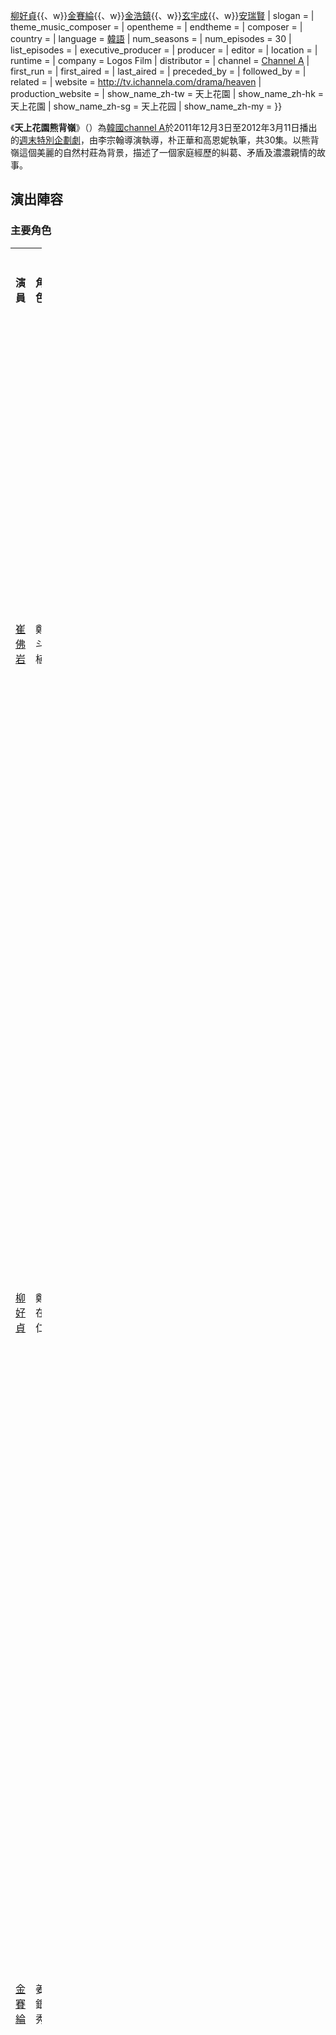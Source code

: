 {{unreferenced|time=2014-02-27T08:22:46+00:00}}
{{Infobox Television
| show_name            = 天上花園熊背嶺
| original_name        = {{lang|ko|천상의 화원 곰배령}}
| image                =  [[File:Heaven_Garden.jpg|250px]]
| caption              = 
| show_name_2          = 
| genre                = 
| format               = 
| creator              = 
| developer            = 
| writer               = 高恩妮、朴正華
| director             = 李宗翰
| creative_director    = 
| presenter            = 
| starring             = {{Nowrap begin}}[[崔佛岩|崔佛岩]]{{、w}}[[柳好貞|柳好貞]]{{、w}}[[金賽綸|金賽綸]]{{、w}}[[金浩鎮|金浩鎮]]{{、w}}[[玄宇成|玄宇成]]{{、w}}[[安瑞賢|安瑞賢]]{{Nowrap end}}
| slogan               = 
| theme_music_composer = 
| opentheme            = 
| endtheme             = 
| composer             = 
| country              = {{ROK}}
| language             = [[韓語|韓語]]
| num_seasons          = <!-- or num_series -->
| num_episodes         = 30
| list_episodes        = 
| executive_producer   = 
| producer             = 
| editor               = 
| location             = 
| runtime              = 
| company              = Logos Film
| distributor          = 
| channel              = [[Channel_A|Channel A]]
| first_run            = {{ROK}}
| first_aired          = {{Start date|2011|12|3}}
| last_aired           = {{End date|2012|3|11}}
| preceded_by          =  
| followed_by          = 
| related              = 
| website              = http://tv.ichannela.com/drama/heaven
| production_website   = 
| show_name_zh-tw      = 天上花園
| show_name_zh-hk      = 天上花園
| show_name_zh-sg      = 天上花园
| show_name_zh-my      = 
}}

《'''天上花園熊背嶺'''》（{{朝|諺=천상의 화원 곰배령|漢=天上의 花園 곰背嶺}}）為[[韓國|韓國]][[channel_A|channel A]]於2011年12月3日至2012年3月11日播出的[[Channel_A周末特別企劃劇|週末特別企劃劇]]，由李宗翰導演執導，朴正華和高恩妮執筆，共30集。以熊背嶺這個美麗的自然村莊為背景，描述了一個家庭經歷的糾葛、矛盾及濃濃親情的故事。

== 演出陣容 ==
=== 主要角色 ===
{| class="wikitable" width="100%"
|- style="background:#228B22; color:White" align=center
| width="10%"|'''演員''' 
| width="10%"|'''角色'''  
| width="10%"|'''粵語配音'''  
|'''介紹''' 
|-
|<center>[[崔佛岩|崔佛岩]] ||<center>鄭斗植 ||<center>[[盧傑|盧傑]]|| 在仁的父親，長年在熊背嶺居住，頗得村民的敬重，對於從首爾歸來投靠的女兒和孫女有著難以道盡的情緒。表面上對家人漠不關心，實際上是個相當重情義和原則的長者。
|-
|<center>[[柳好貞|柳好貞]] ||<center>鄭在仁 ||<center>[[鄧潔麗|鄧潔麗]]|| 儘管丈夫事業失敗，又和自己分居甚至提出離婚要求，仍然扛下養育兩個女兒的責任，且對養女銀秀的愛完全不亞於生女泫秀。離開首爾後在熊背嶺展開新的生活，並與分隔十年的父親重新尋找相處之道。
|-
|<center>[[金賽綸|金賽綸]] ||<center>姜銀秀  ||<center>||在仁的養女，小學六年級生，聰明懂事，也很照顧自己的異腹妹妹泫秀，僅管明白媽媽在仁的愛，但對於拋下自己的親生父母仍有些不諒解而常感傷落淚，和有類似際遇的承宇非常要好。
|-
|<center>[[安瑞賢|安瑞賢]] ||<center>姜泫秀  ||<center>||在仁的生女，小學三年級生，有著天真無邪的想法和好勝心，死黏著大人的個性總是讓爺爺無法招架而必須順她的意，暗戀著姊姊的朋友承宇。
|-
|<center>[[金浩鎮|金浩鎮]] ||<center>姜泰攝  ||<center>|| 在仁的丈夫，銀秀與泫秀的生父，大笑聲和五顏六色的條紋襪子是其註冊商標，個性有些輕浮，事業失敗的他為了能好好盡到父親的責任，不斷追逐著金錢試圖重新振作。
|-
|<center>[[玄宇成|玄宇成]] ||<center>申佑鈞  ||<center>|| 原本是刑警，但是和擔任高階幹部的舅舅有過衝突，一年前辭職後在熊背嶺經營咖啡店，代替入獄的兄弟成為承宇的養父，當在仁一家有困難時往往是第一個伸出援手幫忙的人。
|-
|<center>[[史江|史江]] ||<center>陳珠紅  ||<center>|| 銀秀的生母，是個知名的影劇明星，二十歲時和泰攝有一段短暫的婚姻並生下銀秀，但不久後為了當演員的夢想，隨即離開了銀秀與家庭。
|-
|}

=== 佑鈞周邊人物 ===
{| class="wikitable" width="100%"
|- style="background:#228B22; color:White" align=center
| width="10%"|'''演員''' 
| width="10%"|'''角色'''  
| width="10%"|'''粵語配音'''  
|'''介紹''' 
|-
|<center>[[姜澯熙|姜澯熙]] ||<center>申承宇  ||<center>[[吳小藝|吳小藝]]||  佑鈞的養子，母親過世且對於親父的狀況比銀秀對親母更敏感，和銀秀同齡而成為好友，擅長各種樂器待人也親切，是每個女孩的愛慕對象，不過本人對此並沒有很深的察覺。
|-
|}

=== Gambe嶺人物 ===
{| class="wikitable" width="100%"
|- style="background:#228B22; color:White" align=center
| width="10%"|'''演員''' 
| width="10%"|'''角色''' 
| width="10%"|'''粵語配音'''
|'''介紹''' 
|-
|<center>[[李珠實|李珠實]] ||<center>蘇八福  ||<center>||  丈夫在結婚當日被軍隊徵召，在原址苦等了六十年的老奶奶，儘管村裏人閒話不斷，斗植仍舊非常關心她。
|-
|<center>[[申基俊|申基俊]] ||<center>孔丙道  ||<center>||  無父無母且有口吃的小五學生，被八福奶奶收留扶養長大，儘管莫妮卡對他毫不在乎，他還是非常喜歡莫妮卡。
|-
|<center>[[全媛珠|全媛珠]] ||<center>崔愛玉  ||<center>[[譚淑英|譚淑英]]||  南吉母親，獨力扶養三個兒子長大的大嗓門歐巴桑寡婦，對斗植有好感。
|-
|<center>[[安政勳|安政勳]] ||<center>李南吉  ||<center>||  村里的大叔，為人憨厚且非常孝順母親，總是被媽媽催促盡快成家。
|-
|<center>[[嚴賢璟|嚴賢璟]] ||<center>金明玉  ||<center>||  說著一口方言，因感情不順想自殺的女子，被在仁所救之後，在鎮上餐廳打工，和南吉結識開始交往。
|-
|}

=== 哲柱家 ===
{| class="wikitable" width="100%"
|- style="background:#228B22; color:White" align=center
| width="10%"|'''演員''' 
| width="10%"|'''角色'''  
| width="10%"|'''粵語配音'''
|'''介紹''' 
|-
|<center>[[金敏國|金敏國]] ||<center>吳哲柱  ||<center>[[黃志成|黃志成]]|| 熊背嶺的六口大家庭之主，個性好強，為了土地所有權和斗植不合。
|-
|<center>[[鄭慶順|鄭慶順]] ||<center>具本淑  ||<center>|| 哲柱妻子身兼婦女會長，在仁剛搬來時對她非常反感，為了照顧三個孩子和侍奉教養方針差異頗大的婆婆，對無法親自照顧在療養院的媽媽趕到無奈。 
|-
|<center>[[李芝恩|李芝恩]] ||<center>吳莫妮卡  ||<center>|| 哲柱的大女兒，名字被剛認識的泫秀調侃為harmonica(口琴)，是個驕縱的千金小姐，說話頗為尖酸刻薄，常欺負兩個雙胞胎弟弟，也喜歡同齡的承宇。
|-
|<center>[[宋禮丹|宋禮丹]]<br/>[[宋禮俊|宋禮俊]] ||<center>吳俊<br/>吳勳  ||<center>|| 哲柱與本淑的雙胞胎兒子。
|-
|}

== 劇情大綱 ==
{| class="wikitable" width="100%"
|- style="background:#228B22; color:White" align=center
| width="10%"|'''集數''' 
|'''介紹''' 
| width="10%"|'''AGB全國收視'''
|-
|<center>1 || 在仁帶著兩個女兒回到鄉下請父親代為照顧，自己則忙著回到首爾賣掉婚戒張羅丈夫泰攝的保釋金，但是分別十年的爺爺對母女三人的態度似乎並不好。和媽媽分開的銀秀泫秀兩姊妹要面對爺爺的壓力、同時還要忍受父母都不在身邊的孤寂。這時丙道出現帶她們到山上的花嶺---全村唯一可以接收手機訊號之處---但是泫秀還是連絡不到媽媽，因為在仁看到丈夫被別的女人保釋，吵了一架而情緒低落。另一方面銀秀在採集五味子時，終於受不了爺爺連番無理的責罵，認為自己並非親孫女才遭遇如此對待，在憤怒之際忽略了媽媽親生的妹妹，致使泫秀在大雨中跌落山坡。雖然盡力求援，但是泫秀還是失去了蹤影，難過的銀秀不知如何面對從首爾趕回的母親。縱使村裏的咖啡店老板佑鈞和兒子承宇救了泫秀，照料後平安送回家，仍無法撫慰銀秀迷失的心。就算當天夜裡在仁攔住銀秀，傷心地哭著訴說沒生下她是件多麼遺憾的事，還是無法阻止銀秀離家出走。然而在首爾的銀秀完全連絡不上尋找親生父母，無處可去之下，最後還是回到了山溝裡的熊背嶺。
|<center>0.785%
|-
|<center>2 || 「勾引已婚男人的狐狸精加上撿回來的女兒」，這樣的傳言已經在村裏散布開來，連番遭受冷嘲熱諷的在仁一家和哲柱家的紛爭不斷：首先是銀秀和莫妮卡在鎮上的餐館大打出手、其次是爺爺為了被哲柱羞辱的女兒與孫女，打了哲柱一拳、最後連在仁也按奈不住而和哲柱太太起了肢體衝突。盛怒之下哲柱把爺爺的五味子地用圍欄鎖上不讓其進入，自責無法守住土地的爺爺臥病在床。為了求情，在仁與銀秀去哲柱家前跪了一晚，最後哲柱為了競選村長的人望，還是將圍欄打開。隨後的五味子品質鑑定中，爺爺大勝哲柱，終於出了一口怨氣。在母女三人出發回首爾之前，銀秀覺得不管自己再如何努力，仍當不了爺爺的孫女，此時爺爺用接枝栽種的樹木告訴銀秀，就算根源不同、不是親生，只要依附在可靠的媽媽身邊，還是能得到好的呵護和成長。最後上了公車的在仁，在帶回的五味子特產包包中，發現了爸爸給自己的一筆應急錢。
|<center>0.655%
|-
|<center>3 || 回到首爾的銀秀泫秀，對於鄉村生活難以忘懷，現在她們和媽媽三人勉強安頓在阿姨的服飾店裡。應屆畢業生銀秀被學校要求捐贈冷氣而心情不好，恰好聽到媽媽與阿姨在談論生母陳珠紅，於是跑去劇院的簽名會。但是說出自己和父親的名字後，卻被珠紅當作不認識，讓銀秀非常難過。之後在仁被珠紅約出見面，接受了一筆錢，又撞見泰攝和上次的女人在一起的畫面，同時斗植也打電話來，讓她又想起小時畢業典禮和婚禮，爸爸都沒出席，總是被拋下的不愉快回憶，心力交瘁的在仁忍不住哭著向爸爸抱怨。隨後斗植為了幫自己下跪的女兒親自來首爾，解釋了畢業典禮當天是因為大雪而無法到達，也讓父女多年的誤會真正開始冰釋。這個契機讓在仁下定決心，在銀秀把錢退還給珠紅後，正式搬到熊背嶺定居。銀秀泫秀的加入使當地國小學生增至七個，她們知道了承宇沒有母親，交情進展快速而讓莫妮卡感到壓力；而在仁救起了一位試圖投河自殺的女子明玉，悉心照料之後，對方卻在離開時偷拿了她的錢...
|<center>0.706%
|-
|<center>4 || 爸爸過久的缺席，終究對一家人產生了影響：泫秀因為美術課忘了爸爸的臉無法畫圖而難過、要負擔生計的在仁做起不擅長的粗活，不小心被蜜蜂螫咬。所幸銀秀發現得早，在南吉和佑鈞的幫忙下好不容易送到醫院，還是無法連絡上爸爸的銀秀，只能藉由痛哭和在學校的脫序表現來紓解不安的情緒，並在入睡時憤怒地向媽媽說再也不想看到爸爸。於是在仁拜託泰攝約定時間在首爾見孩子們一面，硬是被拖過去的銀秀哭著對爸爸發洩了心情，其實兩個女兒到底都是不想和父親分開的！然而泰攝卻送上了離婚協議書，無法接受的的在仁回到熊背嶺後立刻把它燒了，所幸在承宇的安慰下銀秀的心情總算是好了些。最後，在鎮上餐廳打工的明玉，再次上門拜訪感謝在仁沒有追究她偷了錢，約定日後一定會還清。
|<center>0.792%
|-
|<center>5 || 佑鈞帶著孩子們一起出去玩，泫秀被不斷討好承宇的莫妮卡搞得醋勁大發，回家吵著要吃好吃的肉。於是爺爺把家裡養的兩隻雞做成兩鍋雞湯，其中一鍋給了八福奶奶家，縱使泫秀無法接受她的寵物就這樣被吃下肚子，但是半夜仍敵不過飢餓感，邊道歉邊把剩下的雞肉吃掉了。之後泫秀做了漂亮的愛心風箏準備送給承宇，也只得到冷淡的回應，最後風箏又被丙道弄斷，讓她心情越來越差。幸好銀秀拜託承宇對妹妹做了一些溫馨小動作，才使泫秀恢復正常。另一方面，在仁努力想打進村內婦女的生活圈但總是不得要領，還好明玉在拜訪的同時也順便教在仁做大醬曲和各類食品。本來就和明玉有一面之緣的南吉，也趁此機會開始追求對方，在契而不捨的攻勢下，明玉終於答應了交往！
|<center>0.955%
|-
|<center>6 || 南吉和明玉已經論及婚嫁，婚禮主辦兼介紹人在仁很快就敲定了主持人佑鈞、南吉也親自邀請斗植出任證婚人、媳婦和婆婆處得也好，表面上似乎非常順利，但其實大家心裏仍有複雜的情緒：佑鈞接到了一通電話，連忙趕去監獄探望坐牢許久的弟弟；泰攝竟然又寄了一份離婚協議書給在仁，斗植當著女兒的面大罵丈夫的不是，認為在仁連自己婚姻都不幸福，為何還有餘力幫人主辦婚禮？在仁不甘心的回應自己的婚禮家人都沒到場，不想讓明玉也孤單地結婚；最重要的明玉也在緊要關頭毫無理由的反悔。在南吉不死心追問之下，才知道謊稱延邊出身的明玉，原來是從圖門江拼死逃來的北韓人。了解原委之後，南吉更堅定要好好守護妻子，婚禮終於順利舉行！斗植証婚時強調夫妻一定要把感受真誠向對方表達，別像自己一樣以為家人都懂。原來在六十年前的625事變，八福奶奶的丈夫和斗植的哥哥一起被強制徵集，從此再沒能見面，也成了心中永遠的痛...。
|<center>0.757%
|-
|<center>7 || 時值耶誕前夕，承宇和佑鈞的心情卻很沉重，他們都不知道如何向對方開口有關親生父親的事。銀秀鼓勵承宇說我們這樣算是特別的人、在仁則建議佑鈞與其裝作不知道不如說出來一起承擔。南吉媽媽看到明玉和不明男子見面，正要追問之際，對面的八福奶奶家發生了大火！刺激之下一併誘發了八福奶奶的阿茲海默症，丙道看著穿上新娘服的奶奶連自己的名字都忘記，只能難過地祈求老天讓她健康。而莫妮卡對此事的態度也讓媽媽相當無奈，因為自己忙得沒辦法照顧和大嫂相依為命，也有老年癡呆的母親；在仁對爸爸付出龐大心力照顧八福奶奶非常不滿，認為父親太過忽略家人。急著自己開牛車送貨的在仁撞傷了腿，在醫院斗植終於向女兒坦白，六十年前自己親眼目睹了八福奶奶丈夫元才的死亡，卻因為膽小一直沒能說出口，心中有萬分的內疚。另一方面明玉也對南吉坦承自己為了把妹妹帶來南韓，私下和人口仲介見面，使南吉鬆了一口氣並保證一起想辦法。最後在聖誕夜，承宇的父親振浩來到了咖啡店...。
|<center>0.826%
|-
|<center>8 || 雖然已有心理準備，但承宇和父親處得仍然非常尷尬，還是沒有對彼此提到敏感的話題。振浩離開後，承宇終究發現他是因為殺人而入獄，對隱瞞他的佑鈞非常憤怒。在仁出院後斗植對她坦白是因為要幫大哥守住能回家的地方，才一直棲身於此處。就在此時，泰攝來到了熊背嶺，雖然在仁與斗植對這個不合格的丈夫和女婿都不給好臉色，但看到銀秀泫秀開心地跟爸爸玩耍，也只能接受。在偶然的機會下，泰攝發現了哲柱家現有的土地，是用假証明從自己的岳父手上奪來的，從而起了興趣開始調查原委，很快就發現當初做証的人包含了南吉母親。有了野心目標的泰攝，用斗植給他的錢開始多方奔走運作企圖拿回土地！最後看到父親親筆信的承宇終於釋懷，向關心他的銀秀承諾：為了妳我和丙道這類特別的人，以後一定會成為有能力的人！
|<center>0.974%
|-
|<center>9 || 下雪時節到來，為了奪回土地以及日後一家團聚的願景，泰攝正式向哲柱提出了訴訟，身為關鍵證人的南吉母親左右為難，最後還是被遊說力技高一籌的泰攝說服，答應出庭作證。村長選舉迫在眉睫，候選人哲柱捲入此事的風波成了對手攻擊的弱點、哲柱媽媽和南吉媽媽恩斷義絕、妻子也埋怨著在仁為何要打亂他們一家的生活、不準子女和在仁的女兒一起玩，讓村內氣氛更加詭譎。帶著雙胞胎弟弟出門的莫妮卡，遇到了正在玩爺爺自製手工雪橇的銀秀泫秀，實在拗不過弟弟想玩的要求又不願意讓媽媽難過，只能自己一人回家，此情此景也讓爺爺沮喪地先行離去。然而他們為了不被發現一起玩，躲避哲柱時在黑暗的雪地裏迷路不知去向，所幸在銀秀已束手無策的緊要關頭，爺爺奶奶們有驚無險的找到孩子們。此事驚動了全村，也讓身心疲憊的斗植重新思考。村長選舉當天，斗植出人意料地將土地讓給了被指為騙子的哲柱並大力美言，讓後者因此當選村長，漂亮化解了村民的紛爭。然而諷刺的是，幾天前還開心帶著全家人打雪仗的泰攝，無法理解岳父與站在爸爸那邊的妻子，和在仁大吵一架，兩人的婚姻走到了盡頭，只留下在仁拿出印章，蓋到離婚協議書上的結局...。
|<center>0.506%
|-
|<center>10 || 大家紛紛到斗植家中感謝他的義舉讓村裏和諧，孩子們又能在一起玩了。在仁接到珠紅的電話，請求讓銀秀到首爾見一面，起初銀秀拒絕，但在電視上看到珠紅因憂鬱症服用安眠藥過量住院的新聞，明白自己不能不去；同時佑鈞接到獄方連絡，得知振浩一直吃不下飯的消息，承宇經過思考後也決定和佑鈞同行。泫秀天真的羨慕姊姊有兩個媽媽，又為姊姊不在身邊趕到寂寞、在仁同樣因此睡不著覺，加上透露離婚的事實給爸爸知道，不盡感傷落淚。在首爾見面的親母女和親父子，終於都對彼此敞開心胸，慢慢明白了難處而初步接納了對方，更恍然大悟原來沒有血緣關係的養母與養父，能做到這樣是有多麼地愛自己！銀秀終於了解，為了想她而吃不下飯睡不著覺的家人，真的給了她太多，因此深深地獨白感謝：「謝謝大家！謝謝大家愛我！不是因為你們那樣地愛我，而是因為那樣你們依然愛我。真的謝謝大家！」
|<center>0.978%
|-
|<center>11 || 莫妮卡邀請全村的孩子們一起參加歌唱大賽，但是八福奶奶的身體狀況越來越差，讓丙道非常不安，就算莫妮卡硬拖著仍猶豫不決，希望能多照顧奶奶。自知大限將至的奶奶還是鼓勵丙道好好和和朋友們一起練習，承諾比賽時一定會去幫他加油。這時斗植再也無法保守秘密，把元才的真相告訴了奶奶，而奶奶則是感謝斗植這麼久都沒有讓她的希望破滅，並把丙道托付給斗植。比賽當天，奶奶終究還是沒有到場，在大家的幫助下，徬徨的丙道依舊把表演完成。而爺爺也和他約定，會等到丙道有能力自己向前行時再離開他，就這樣鄭家又多了這位特別的孩子。父母真的要離婚的消息也傳到了銀秀耳裏，但她已經夠成熟，而能信任和接納媽媽的決定了。
|<center>0.871%
|-
|<center>12 || 由於奶奶過世，丙道的口吃更加嚴重，在仁一家不斷鼓勵他多說話。在仁與泰攝在首爾辦妥了離婚手續，進入三個月的考慮期，但是在仁心中仍有複雜的情緒、泰攝也還沒有死心。合唱比賽後，承宇終於能夠大方談論自己的家庭狀況，孩子之間的連結更加緊密，佑鈞對在仁的情感也慢慢浮現。當選村長的哲柱設宴招待村民，因為務農的收成不佳受到各方不小的壓力，不放棄的泰攝重新對大家提出了出售土地，讓大財團開發熊背嶺的計畫，得到了不少認同。在仁收下了泰攝重新送的婚戒，然而她不能完全信任無法接受丙道的泰攝，難過的丙道當天夜裏跑回奶奶家睡覺。哲柱告知斗植他接受泰攝的提案，無法放下自己土地的斗植成了名符其實的釘子戶，也只能向丙道無奈訴苦。
|<center>0.874%
|-
|<center>13 || 成為地主埋怨對象的鄭家窗戶被砸石頭、栽種的洋蔥遭人蓄意破壞，剩下自己一人堅持也無法阻擋開發案，讓斗植的立場產生動搖；但是只有耕作權的南吉一家也來拜託斗植不要出售，否則他們將因高爾夫球場而無家可歸，只要加上同樣不願妥協的佑鈞就可確保超過20%的土地面積。同一時間泰攝和佑鈞在咖啡店內針鋒相對，泰攝也隱約知道了他對在仁的情感，兩人不歡而散。這次風暴中左右為難的人成了斗植，但在偶然機會下發現的洋蔥加上五味子的組合佐料食品，似乎也讓他看到一絲微弱曙光。最關鍵的大地主哲柱，雖然心中對斗植的人情債有所虧欠，但和妻女討論未來生活後，仍然不得不做出簽約的決定。這時他的雙胞胎兒子，被文具店小偷贈與了兩把玩具槍，不懂人情世故的孩子們以為這樣就是自己的玩具。發現此事的哲柱，為了教育兒子，戲劇性地決定在簽約時翻盤，坦白一切前因後果，稱所有的土地都不能算是自己的，全部歸還斗植後馬上帶吳俊吳勛去道歉。斗植也決定以共同名義的方式和村民一起共享土地，並終止一切買賣計畫。兩面不是人的泰攝，在聽承擔所有違約金的岳父解釋之後，就算再怎麼不甘心，也只能放下貪念，並在接受銀秀的安慰、收下在仁歸還的戒指後獨自離開。而在仁經過一夜買醉後，縱使並不後悔過往和前夫的種種，也下定決心斬斷自己對泰攝的感情，跟隨爸爸的決定。
|<center>0.900%
|-
|<center>14 || 看到姊姊和承宇的感情越來越好，泫秀又開始吃醋，她告訴姊姊自己將開始實施「忌妒作戰」的任務---故意和一位男孩子親近使得承宇不好受---不過看來看去只有丙道一人可以作為泫秀親近的對象，硬著頭皮執行計劃的泫秀不管是在學校、承宇家、雪地玩耍時都刻意遠離承宇而和丙道曖昧，讓丙道、承宇、莫妮卡都莫名其妙。不過這意外讓莫妮卡對丙道的態度稍微好了點，而丙道了解後也樂於協助泫秀，感到開心的同時還順便改善了口吃。這時搞不清楚的承宇還特地感謝了泫秀如此關心丙道，希望她以後繼續保持下去，不過這無疑讓泫秀的作戰失敗，承宇只好安慰難過的泫秀說兩人的感情已經好到妳不需要這麼做的地步了。另一方面明玉很擔心妹妹卻又無法向婆婆傾訴，身心非常鬱悶，偏偏南吉媽媽又發現了明玉是北韓人而趕她出去，幸好在仁找到了明玉帶去醫院，原來是有小生命了！這也成為全村的動力，大家決定叫她歡喜。
|<center>0.847%
|-
|<center>15 || 沒有泰攝在身邊，要照顧三個小孩，特別是丙道正值發育期，在仁也感到力不從心。相較於鄰村和大企業達成交易發了大財，斗植則是抵押借款好不容易湊足了三千萬違約金，還要和全村一起拼命推銷洋蔥產品，小孩子們也在哲柱重新整理的八福奶奶家幫忙。南吉和佑鈞幫忙斗植與明玉在網路上登記尋找可能在北韓的失散親人，雖然有發現爺爺大哥的線索，但確認後只是同名異人。身心疲累的斗植在和面包店簽下供應合約後病倒，丙道承諾他一定會做好泫秀哥哥的榜樣努力用功，和大家一起生活下去。
|<center>0.565%
|-
|<center>16 || 斗植因病住院，泫秀用自己的積蓄買了號稱山蔘的桔梗給爺爺吃，並且向隔壁床的黃爺爺解釋爺爺對自己有多好。但是佑鈞清晨沒有趕上規定時間把洋蔥粉送到，合約終止，孩子們怕爺爺知道後身體會更糟，於是自己拿了貨到路邊叫賣，其他村民也苦尋著新的銷路。在仁到醫院時，隔壁床的有錢女兒女婿也來探望，在仁看著爸爸只吃他們帶的高級餅乾而感到己不如人的羞愧，自卑地對斗植發了一頓脾氣後離開，在佑鈞的車上也起了小口角。隔天南吉與明玉帶了一封信給剛抽完水的斗植，卻是大哥宗植已經過世的消息，承受不了的斗植突發心肌梗塞，被推入了手術房，大家都趕來醫院，但是情況並不樂觀。在模糊意識中，斗植曾以為母親只在乎因戰爭分開的哥哥，一度放棄了生存意志；幸虧女兒和兩個孫女，又點燃了他的希望火焰，總算從鬼門關前折返。出院當天黃爺爺大力誇耀在仁對斗植無微不至的照料，兩人結為好友，而父女間因為離婚產生的心結，至此終於解開。
|<center>0.567%
|-
|<center>17 || 佑鈞繼續幫麵包店免費配送產品，希望能挽回信用。對離婚兩字極度敏感的在仁，在咖啡店被提及此事的佑鈞觸怒，不明究理地又發了一頓脾氣。不久後機會到來，他們的食品被介紹到知名的大酒店，獲得了參加展示會的邀約，不過只有兩天的準備時間，隨後這份工作不意外地交給了尷尬二人組在仁與佑鈞。他們在咖啡店熬夜準備，突然的停電讓所有電腦資料都化為泡影，但黑暗的環境意外地讓人坦誠：在仁承認自己面對他人的關愛，總是下意識當作對離婚婦女的同情、南吉和明玉藉由和寶寶的對話，彼此互訴不在意物質的衷情、爺爺也和孩子們一起用燭光玩起手影。隔天的面試，在仁與佑鈞在幾乎沒有書面資料的情況下，以即興演出和現場料理的方式滿足評審的胃口，成功入選，佑鈞對在仁的感情也越來越重...
|<center>0.850%
|-
|<center>18 || 今天是六年級的畢業典禮，三位畢業生莫妮卡、承宇、銀秀分別對家人頒發了感謝獎狀表達感謝，結束後一起到鎮上出遊。感到承宇疏遠的莫妮卡要求銀秀先回家讓自己和他有獨處的機會，善體人意的銀秀只能答應，並對承宇隱瞞事實，不過馬上就被他察覺。南吉媽媽被哲柱媽媽帶到舞廳跳舞社交，卻遇上了以前社長女兒不斷對她冷嘲熱諷，讓她很不是滋味，只能拜託斗植幫忙；同時銀秀也為了尷尬的狀況請教媽媽的意見。他們終於能用最好的方法處理：斗植在沒有說假話的情況下，成功扮演了南吉媽媽的丈夫將了對方一軍，南吉也特別幫媽媽再頒一次獎狀；銀秀用不說破真相、又顧及莫妮卡的方式向承宇道歉，早就心知肚明的承宇也能諒解。最後三位國中新鮮人，一起搭上在仁向政府申請的交通車，邁向了新的階段。
|<center>0.724%
|-
|<center>19 || 南吉把心力都放在照顧懷孕的妻子身上，讓媽媽覺得受到冷落，決定隻身前去首爾找大兒子，路上恰好遇到了前往鄭家拜訪的黃爺爺，和兒輩關係不佳的他同斗植相談甚歡，決定在此留宿一晚。相反地南吉媽媽卻在首爾吃了閉門羹，只得回去跟南吉訴苦，接受明玉的照顧。雖然黃爺爺的個性有些倚老賣老，但斗植還是請在仁款待這位寂寞的鰥夫，並帶他在熊背嶺四處參觀，介紹他們的洋蔥五味子事業，讓他開心離去。銀秀填寫學校的文件時，接受了父母離婚的家庭狀況，大方地註記上去；承宇更是把父親一欄填入了「申佑鈞」，兩人從此正式以父子相稱，讓佑鈞非常開心，於是請他們吃了飯。隔天黃爺爺派人接斗植與在仁到他家，原來他是大企業的社長，在居住期間受到了感動和信任，決定拜斗植為兄，給了鄭家一輛休旅車、並投資一億元到洋蔥事業。
|<center>1.027%
|-
|<center>20 || 為了讓事業更上軌道，佑鈞等人去參觀了急速凍結乾燥工廠，聽取建議和老板的「PASS」人生小道理。回程路上在仁接到了辭演連續劇的珠紅電話，沮喪地要把銀秀託付給她，得知消息的銀秀拜託媽媽去照顧媽媽，到達了豪宅的在仁，在門前看到的是暈倒的珠紅...。南吉媽媽和哲柱媽媽一起去算命，哲柱媽媽卻被預言會在六天後死於非命，要用三百萬買下護身符才能倖免於難，偏偏現在連哲柱也為了償還五味子貸款左支右拙，無法支援母親。在仁幫珠紅打理了晚餐，並告訴她自己離婚的消息，讓珠紅對銀秀的前途非常擔心，兩人吵了一架，不過在了解事情全貌後，珠紅還是接受了在仁的做法，答應要重新振作；而哲柱媽媽想開之後，決定盡量多幫助人，當然也沒有如同預言死去。斗植認為時機成熟，告訴大家有關凍結工廠，還有黃在東社長當作幸福價值的一億投資。
|<center>0.853%
|-
|<center>21 || 珠紅親自去接銀秀下課，送給她電腦和其他家人禮物，和泰攝取得了聯繫聊了彼此的狀況，在女兒和泫秀認為她永遠是主人公的支持下，決定繼續演出連續劇。佑鈞提出了「一地協同組合」的構想，讓全村人正式投資入股，一起參與洋蔥事業，但討論到是否要用資金償還斗植的違約金時，遭到眾人冷落、同樣為錢所困的哲柱再也忍不住地強力反對，和佑鈞起了衝突，眾人不歡而散。銀秀發現了莫妮卡行徑怪異，希望承宇多關心她，承宇找到了被不良少年閔旭基勒索的莫妮卡，在保護她的同時也受了傷。哲柱要求旭基轉學未果，憤而打算搬家離開此地；相反地，承宇首次向銀秀提及有關父親在監獄的往事，無論如何不希望無人幫忙爸爸的憾事重演，決定包容和信任旭基。在銀秀、在仁、佑鈞的合力幫忙下，終於將想讓母親難堪的旭基從懸崖邊拉回；明白了此事，和斗植懇談過的哲柱，也願意包容接受佑鈞的方式，讓組合終於能夠順暢運作。最後在仁也想起了母親，用銀秀的電腦發了電子郵件...。
|<center>0.853%
|-
|<center>22 || 在仁的媽媽華英從菲律賓回到了熊背嶺，看到女兒辛苦地生活，還要照顧丙道，心中相當不捨。這時斗植又帶黃社長到家中，想要在仁幫忙招待，她積壓數十年的怨氣爆發，把黃社長趕走後大罵了斗植。在仁只好把社長拜託給明玉，讓他和南吉媽媽一起用餐，順便開導明玉要把懷孕的不適與辛苦向丈夫說，兩人一起分擔。在熟悉熊背嶺環境的幾天，在仁媽媽發現了佑鈞對在仁的感情、受到南吉媽媽不甚友善的對待、知道斗植之所以留在此地的原因，但還是無法對此釋懷，加上女兒偏向父親，讓她決定提早回菲律賓。最後關頭斗植終於說服妻子，願意補償以前欠下的一切，兩人能夠開始一起面對多年來的歧異。
|<center>1.189%
|-
|<center>23 || 奶奶決定和爺爺一起生活，為了女兒幸福也極力促成在仁和佑鈞的關係，幫他們安排了約會。離婚不久的在仁，雖然覺得佑鈞可靠但無法抹滅前夫在心中的地位，太過難受下暫時婉拒了佑鈞的好意，也對媽媽的嘮叨感到厭煩；本淑每天面對家人的壓力極度疲累，看到在仁還能和媽媽吵嘴，跑去探望了在療養院的母親暫時逃避現實，哲柱決定盡快接岳母回家；已經沒有父母的明玉和丙道則是更加羨慕她們。南吉看到媽媽為了斗植每天生悶氣，鼓勵她趁值班咖啡店銷售洋蔥產品時，多和黃社長接觸。最後泫秀畫了一張圖對媽媽說「我愛你」，在仁馬上對媽媽做了同樣的事。
|<center>1.308%
|-
|<center>24 || 被在仁拒絕後，佑鈞和大家避不見面，加上對其人生有重大連結的警察署長舅舅過世，趕去首爾奔喪的他心情更加鬱悶。又把錢用光的泰攝無處可去，只好投靠珠紅並答應當她的經紀人，這時得知消息的在仁也來到首爾致哀，想要在珠紅家借宿一晚，泰攝只得慌忙逃走。和佑鈞在靈堂相處後，在仁了解前夫在自己心中，就像佑鈞對舅舅一樣又愛又恨，已經成為自己的一部份而不可能忘掉，在這樣的情況下仍然可以發展新的感情。另一方面明玉從在仁媽媽那邊得到了妹妹的消息，雖然只能從視頻中見面，但總算能放下心來，南吉更提出了正式收養丙道的想法。大家經過討論後，決定保持現狀，用組合的基金來作為丙道的學費與獎學金，不再讓一個家庭獨自負擔。丙道也在朋友的支持下，學習得越來越快了。
|<center>1.128%
|-
|<center>25 || 斗植夫婦到醫院複診，華英被懷疑有胃癌做了組織切片檢查，這個壞消息卻讓兩個人感情變得更好，在仁也決定要在父母的結婚紀念日帶她們拍婚紗照。佑鈞忙著對在仁發動攻勢的時候，一位愛慕他的警察後輩學妹到咖啡店借宿一晚，不巧被在仁撞見，佑鈞為此生氣於在仁的毫無反應，還被承宇挖苦了一陣，不過承宇自己同時面對銀秀和莫妮卡的狀況，和爸爸相比也不遑多讓。銀秀看著宣傳海報上的媽媽時，經紀人泰攝在拍攝場景聽到了導演對珠紅的評價，對她提出了用可愛方式演出的建議。在仁幫媽媽選婚紗時，不免對自己已經離婚感到遺憾，和銀秀互相調侃以後可以快點結婚。而拍照的地點就在咖啡店，由佑鈞負責掌鏡，剛好來訪的黃社長也一起參與，九個人留下了溫馨的畫面。當然，檢查的結果並不是胃癌，在仁可以對繼續在一起的父母，致上不間斷的謝意了。
|<center>1.211%
|-
|<center>26 || 組合的公款短少了四千五百萬，哲柱和南吉大吵一架之後報警調查，結果竟然是佑鈞挪用了錢，斗植唯有將他從組合內除名，在仁抱持著無奈心情，還是暫時相信了佑鈞有不得已的隱情。泫秀非常想讓自己的圖畫參加全國比賽，但她發現丙道的作品更勝過她，於是把兩張畫背面的名字塗改對調。華英向斗植坦白，那些錢是她為了兒子工廠的貸款跟佑鈞調來的，震驚的斗植在思考過後，決定自己扛下罪名面對全村的指責，最後佑鈞把真相告訴在仁，才讓她明白為了所愛，人可以變得何等自私。珠紅有了泰攝的幫助，在表演上愈發傑出，但是看到岳父母的婚紗照中有佑鈞參與，讓泰攝只能生起悶氣；另一方面老師發現了泫秀的所為並告知在仁，華英檔下了生氣的在仁，由斗植處罰了泫秀。一段時間後華英向南吉家告知了真相，看著斗植刻的印章和剛出生的孩子，他們決定了李歡喜這個名字。
|<center>1.366%
|-
|<center>27 || 在仁與佑鈞利用到首爾出差的空檔，一起慶祝佑鈞的生日，第一次正式出遊的他們拍了不少照片，佑鈞拿出了戒指送給在仁等待她的答覆；泰攝幫珠紅打造的可愛形象，讓她演藝的事業蒸蒸日上，但不可避免地，關於她曾與經紀人結婚生子的流言開始散布，公司要求他開除撤換經紀人，泰攝只能看著車外的追星粉絲，聯絡了兩個女兒趁放假空檔見面。承宇和銀秀都明白自己的父母有可能和對方結婚，想支持爸媽的的心意和環境可能改變的不安加在一起，讓他們的心情變得複雜起來，特別是銀秀到了首爾和爸爸見面，聊了媽媽的心情和自己的想法，在還是掉下了眼淚。泫秀想要趁機見珠紅一面，要姊姊打電話，泰攝以為今天沒有行程而不反對，但實際上處在流言風頭上的珠紅正與公司代表密會，雖然接到電話，又被迫拒絕了銀秀。隨後泰攝到了珠紅家懇談，由於現實所逼，如果要為珠紅的事業前途著想，他就不能繼續以經紀人的角色待在珠紅身邊，因此主動請辭，孤身一人離開投靠朋友。看著關心自己的人們遠去，心如刀割的珠紅面對記者疲勞轟炸無處可躲...只有一個地方除外！她去了在仁所在的避風港熊背嶺，銀秀終於和兩個媽媽一起見了面，更在夜裡撫慰了珠紅不安的心情。隔天兩位媽媽開始爭著銀秀的關愛，誰也不退讓，而珠紅的憂鬱和失眠似乎也不藥而癒...。
|<center>0.798%
|-
|<center>28 || 銀秀享受著兩個媽媽的愛，泫秀則忍不住又哭著要爸爸過來，泰攝決定再度前往熊背嶺，來的時候與前岳父母打了照面，華英一陣斥責後不放心的出門去了。同時和兩位前妻相處，加上佑鈞發現後也來湊一腳，四人的互動極為尷尬，讓泰攝的心情無所適從，自己只剩下孩子父親這個身份了。難以接受事實之下藉酒澆愁，混亂的他一會兒說要和珠紅重新結合帶走銀秀，讓她不知如何是好、一會又和岳父下跪道歉求斗植幫忙。華英從釜山打電話提醒在仁，不要因憐憫之心或為孩子而想和泰攝重修舊好，夫妻不幸的孩子是不可能幸福的。隔天珠紅決定先離開，勸泰攝誠實對在仁說出自己的想法，和銀秀分別時彼此送上了滿滿的祝福；隨後在仁和泰攝聊了許久，這個家不會因丈夫事業失敗沒有錢而不幸，妻子無法再信任這樣的先生，才是無法繼續一起生活的根本原因，就算泰攝再想挽回，兩人還是只能無言以對。這時斗植苦惱著成立首爾支社的問題，提議讓泰攝擔任社長，委員們意外地不計較過去，在佑鈞的強大推薦下一致通過。有了最後機會的泰攝，在兩個女兒的頒獎打氣下，決定好好踏實走下去。
|<center>0.946%
|-
|<center>29 || 在仁週遭的人不斷影響著她：媽媽不希望女兒為了孩子又心軟，想以自己的經驗說服在仁，為了以後幸福要在仁少和前夫往來，但在仁認為兩代的作法不一樣，為了孩子成長更不能把這些混為一談；泰攝表明他不會放棄重新開始，在仁表明以前實在太過依賴他與愛著他以致於受傷太深，真的無法這麼做，泰攝問了該怎麼讓泫秀理解這些之後，隨即離開熊背嶺向首爾出發；佑鈞則是等著在仁的回應，在仁很信他任並感謝他所做的一切，但也承認自己對再婚沒有信心，為了孩子也不可能和泰攝完全分開，而佑鈞了解在仁是為別人著想的個性，也沒有再強逼下去。在首爾召開記者會的珠紅，想起了斗植對她說的話，坦白了一切真相，為愛著自己的銀秀公開承認了女兒的存在，隨後回歸了舞台劇演員的生活、華英和南吉媽媽為了照顧小孩而起了衝突，華英將心比心知道愛玉的難處，主動幫他湊合了黃社長、同時發現本淑難過於無法照顧媽媽，也促使哲柱家把娘家母親接了過來。在首爾的支社開張營業，泰攝與佑鈞終於到了面對彼此的時刻...。
|<center>1.081%
|-
|<center>30 || 佑鈞向泰攝表示，只要能讓在仁真的幸福，就算是她重回以前的家庭，也會放手自動退出，失去著力點的泰攝聽了頗不是滋味，珠紅一針見血的指出這是因為泰攝不甘心妻女被人奪走而想妨礙，要他放下心軟的在仁。銀秀又被奶奶追問關於媽媽的再婚問題，一直宣稱不介意的銀秀承認心裏仍會不舒服，但多虧了爺爺，她很明白自己應該待在何處，就像緊緊貼在樹上的心情一樣；另一方面，同樣感到在意的承宇得知了父親的冤枉被洗清，內心百感交集。兩個好友不約而同到花嶺散心，手拉著手立下了在見識足夠之後，一定會回到熊背嶺，在此處見面的約定。為了顧及孩子們的想法，在仁還是拒絕了求婚而保持現狀，但也承諾如果日後要再婚，對象一定是申佑鈞。而黃社長和愛玉的交往幾經波折，在大家的幫助下終於到了大喜之日，在仁策劃的傳統婚禮讓所有人都非常盡興。結束後承宇的爸爸回到了咖啡店，父子終於可以一起生活；斗植也向家人交代了日後的規劃，在仁心中滿懷感激，因為自己能在這邊留下的一切，都是從父親的手中接下來的，將來她會像爸爸一樣，把這份美好留傳下去。
|<center>0.964%
|-
|}

== 外部連結 ==
*[https://web.archive.org/web/20141012021954/http://tv.ichannela.com/drama/heaven 韓國Channel A]{{ko}}

== 作品的變遷 ==
{{電視節目的變遷
|電視台= {{KOR}} [[Channel_A|Channel A]]
|播放檔次= [[Channel_A周末特別企劃劇|週末特別企劃劇]]
|節目名稱= 天上花園熊背嶺<br />（2011年12月3日 - 2012年3月11日）
|上一節目=
|下一節目= [[不朽的名作|不朽的名作]]<br />（2012年3月17日 - 2012年5月20日）
}}
{{電視節目的變遷
|電視台= {{HK}} [[亞洲電視|亞洲電視]][[本港台|本港台]]
|播放檔次= ATV亞洲劇場 星期一至五 19:30 - 21:00<br />10月2日、16日、17日 暫停播映
|節目名稱= 天上花園<br />（2014年9月29日 - 11月5日）
|上一節目= [[老米家的婚事|老米家的婚事]]<br/>（2014年8月18日 - 9月26日）
|下一節目= [[再見艷陽天_(2010年電視劇)|新再見艷陽天]]<br/>（2014年11月6日 - 12月3日）
|2電視台= {{HK}} [[亞洲電視|亞洲電視]][[本港台|本港台]]
|2播放檔次= 星期一至五 20:00 - 21:00
|2節目名稱= 天上花園<br />（2015年6月16日 - 7月17日）
|2上一節目= [[瑞蓮|瑞蓮]]<br/>（2015年5月4日 - 6月15日）
|2下一節目= [[大俠霍元甲|大俠霍元甲]]<br/><small>（20:30-22:25）</small><br>（2015年7月20日 - 7月31日）
}}
{{Channel A周末特別企劃劇}}
{{2016年台灣播出之韓劇}}
{{Logos Film}}
{{DEFAULTSORT:Cheonsang-ui Hwawon Gombaelyeong}}
[[Category:2011年韓國電視劇集|Category:2011年韓國電視劇集]]
[[Category:韓國家庭劇|Category:韓國家庭劇]]
[[Category:首爾特別市背景電視劇|Category:首爾特別市背景電視劇]]
[[Category:亞洲電視外購劇集|Category:亞洲電視外購劇集]]